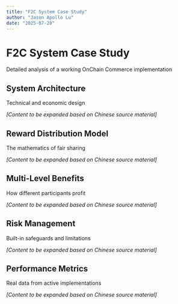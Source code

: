 ```yaml
---
title: "F2C System Case Study"
author: "Jason Apollo Lu"
date: "2025-07-28"
---
```


# F2C System Case Study {#sec-f2c-case-study}

Detailed analysis of a working OnChain Commerce implementation

## System Architecture

Technical and economic design

*[Content to be expanded based on Chinese source material]*

## Reward Distribution Model

The mathematics of fair sharing

*[Content to be expanded based on Chinese source material]*

## Multi-Level Benefits

How different participants profit

*[Content to be expanded based on Chinese source material]*

## Risk Management

Built-in safeguards and limitations

*[Content to be expanded based on Chinese source material]*

## Performance Metrics

Real data from active implementations

*[Content to be expanded based on Chinese source material]*